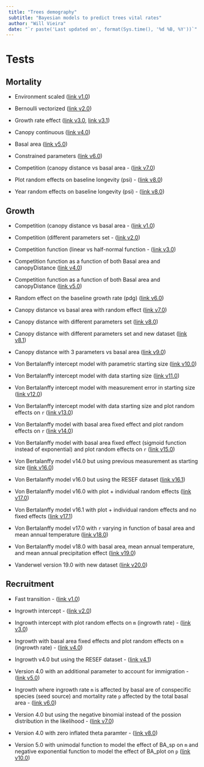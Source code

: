 ```yaml
---
 title: "Trees demography"
 subtitle: "Bayesian models to predict trees vital rates"
 author: "Will Vieira"
 date: "`r paste('Last updated on', format(Sys.time(), '%d %B, %Y'))`"
---
```


# Tests

## Mortality

- Environment scaled ([link v1.0](https://willvieira.github.io/TreesDemography/mort/envirScaled.html))

- Bernoulli vectorized ([link v2.0](https://willvieira.github.io/TreesDemography/mort/bernVectorized.html))

- Growth rate effect ([link v3.0](https://willvieira.github.io/TreesDemography/mort/growthRateEffect.html), [link v3.1](https://willvieira.github.io/TreesDemography/mort/growthRateEffect2.html))

- Canopy continuous ([link v4.0](https://willvieira.github.io/TreesDemography/mort/canopyContinuous.html))

- Basal area ([link v5.0](https://willvieira.github.io/TreesDemography/mort/basalArea.html))

- Constrained parameters ([link v6.0](https://willvieira.github.io/TreesDemography/mort/constrainedPars.html))

- Competition (canopy distance vs basal area - ([link v7.0](https://willvieira.github.io/TreesDemography/mort/competition.html))

- Plot random effects on baseline longevity (psi) - ([link v8.0](https://willvieira.github.io/TreesDemography/mort/randomEffect_plot.html))

- Year random effects on baseline longevity (psi) - ([link v8.0](https://willvieira.github.io/TreesDemography/mort/randomEffect_year.html))

## Growth

- Competition (canopy distance vs basal area - ([link v1.0](https://willvieira.github.io/TreesDemography/growth/competition.html))

- Competition (different parameters set - ([link v2.0](https://willvieira.github.io/TreesDemography/growth/ba_pars.html))

- Competition function (linear vs half-normal function - ([link v3.0](https://willvieira.github.io/TreesDemography/growth/linearVShalf.html))

- Competition function as a function of both Basal area and canopyDistance ([link v4.0](https://willvieira.github.io/TreesDemography/growth/BAandCD.html))

- Competition function as a function of both Basal area and canopyDistance ([link v5.0](https://willvieira.github.io/TreesDemography/growth/BAandCD2.html))

- Random effect on the baseline growth rate (pdg) ([link v6.0](https://willvieira.github.io/TreesDemography/growth/randomEffect.html))

- Canopy distance vs basal area with random effect ([link v7.0](https://willvieira.github.io/TreesDemography/growth/compPredictor.html))

- Canopy distance with different parameters set ([link v8.0](https://willvieira.github.io/TreesDemography/growth/canopyDistanceFun.html))

- Canopy distance with different parameters set and new dataset ([link v8.1](https://willvieira.github.io/TreesDemography/growth/canopyDistanceFunB.html))

- Canopy distance with 3 parameters vs basal area ([link v9.0](https://willvieira.github.io/TreesDemography/growth/BAvsCanopy.html))

- Von Bertalanffy intercept model with parametric starting size ([link v10.0](https://willvieira.github.io/TreesDemography/growth/bertalanffy_intercept.html))

- Von Bertalanffy intercept model with data starting size ([link v11.0](https://willvieira.github.io/TreesDemography/growth/bertalanffyInt_startSize.html))

- Von Bertalanffy intercept model with measurement error in starting size ([link v12.0](https://willvieira.github.io/TreesDemography/growth/bertalanffyInt_startSize_par.html))

- Von Bertalanffy intercept model with data starting size and plot random effects on `r` ([link v13.0](https://willvieira.github.io/TreesDemography/growth/bertalanffyInt_randomPlot.html))

- Von Bertalanffy model with basal area fixed effect and  plot random effects on `r` ([link v14.0](https://willvieira.github.io/TreesDemography/growth/bertalanffy_BA.html))

- Von Bertalanffy model with basal area fixed effect (sigmoid function instead of exponential) and  plot random effects on `r` ([link v15.0](https://willvieira.github.io/TreesDemography/growth/bertalanffy_BA_sigmoid.html))

- Von Bertalanffy model v14.0 but using previous measurement as starting size ([link v16.0](https://willvieira.github.io/TreesDemography/growth/bertalanffy_BA_st.html))

- Von Bertalanffy model v16.0 but using the RESEF dataset ([link v16.1](https://willvieira.github.io/TreesDemography/growth/bertalanffy_BA_st_resef.html))

- Von Bertalanffy model v16.0 with plot + individual random effects ([link v17.0](https://willvieira.github.io/TreesDemography/growth/bertalanffy_st_randomInd.html))

- Von Bertalanffy model v16.1 with plot + individual random effects and no fixed effects ([link v17.1](https://willvieira.github.io/TreesDemography_reports/growth/bertalanffy_BA_st_randomInd.html))

- Von Bertalanffy model v17.0 with `r` varying in function of basal area and mean annual temperature  ([link v18.0](https://willvieira.github.io/TreesDemography/growth/bertalanffy_BA_st_temp.html))

- Von Bertalanffy model v18.0 with basal area, mean annual temperature, and mean annual precipitation effect ([link v19.0](https://willvieira.github.io/TreesDemography/growth/bertalanffy_BA_st_tempPrec.html))

- Vanderwel version 19.0 with new dataset ([link v20.0](https://willvieira.github.io/TreesDemography_reports/growth/Vanderwel_BA_tempPrec.html))

## Recruitment

- Fast transition - ([link v1.0](https://willvieira.github.io/TreesDemography/recruit/fastTransition.html))

- Ingrowth intercept - ([link v2.0](https://willvieira.github.io/TreesDemography/recruit/intercept.html))

- Ingrowth intercept with plot random effects on `m` (ingrowth rate) - ([link v3.0](https://willvieira.github.io/TreesDemography/recruit/rec_m_randomPlot.html))

- Ingrowth with basal area fixed effects and plot random effects on `m` (ingrowth rate) - ([link v4.0](https://willvieira.github.io/TreesDemography/recruit/rec_m_randomPlot_BA.html))

- Ingrowth v4.0 but using the RESEF dataset - ([link v4.1](https://willvieira.github.io/TreesDemography/recruit/rec_m_randomPlot_BA_resef.html))

- Version 4.0 with an additional parameter to account for immigration - ([link v5.0](https://willvieira.github.io/TreesDemography/recruit/rec_m_BA_imm.html))

- Ingrowth where ingrowth rate `m` is affected by basal are of conspecific species (seed source) and mortality rate `p` affected by the total basal area - ([link v6.0](https://willvieira.github.io/TreesDemography/recruit/rec_m_p_BA.html))

- Version 4.0 but using the negative binomial instead of the possion distribution in the likelihood - ([link v7.0](https://willvieira.github.io/TreesDemography/recruit/rec_m_rp_BA_nbinom.html))

- Version 4.0 with zero inflated theta paramter - ([link v8.0](https://willvieira.github.io/TreesDemography/recruit/rec_m_rp_BA_zeroInflated.html))

- Version 5.0 with unimodal function to model the effect of BA_sp on `m` and negative exponential function to model the effect of BA_plot on `p` ([link v10.0](https://willvieira.github.io/TreesDemography_reports/recruit/rec_m_p_BA_v2.html))
